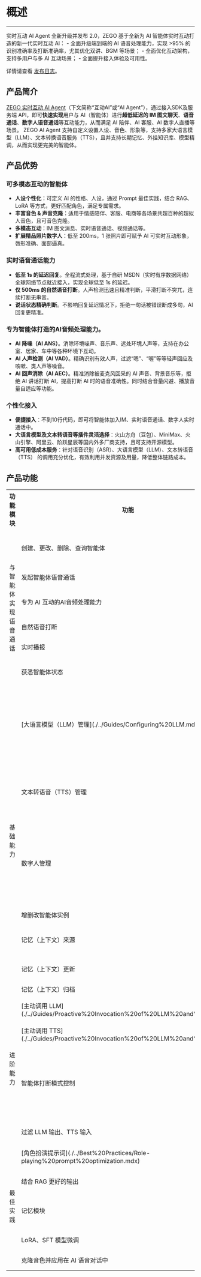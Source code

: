 # 概述

--- 

<Note title="说明">
实时互动 AI Agent 全新升级并发布 2.0，ZEGO 基于全新为 AI 智能体实时互动打造的新一代实时互动 AI：
- 全面升级端到端的 AI 语音处理能力，实现 >95% 的识别准确率及打断准确率，尤其优化双讲、BGM 等场景；
- 全面优化互动架构，支持多用户与多 AI 互动场景；
- 全面提升接入体验及可用性。  

详情请查看 [发布日志](./Release%20Notes.mdx)。
</Note>

## 产品简介

[ZEGO 实时互动 AI Agent](https://www.zego.im/product/ai-agent)（下文简称“互动AI”或“AI Agent”），通过接入SDK及服务端 API，即可**快速实现**用户与 AI（智能体）进行**超低延迟的 IM 图文聊天**、**语音通话**、**数字人语音通话**等互动能力，从而满足 AI 陪伴、AI 客服、AI 数字人直播等场景。
ZEGO AI Agent 支持自定义设置人设、音色、形象等，支持多家大语言模型（LLM）、文本转换语音服务（TTS），且并支持长期记忆、外挂知识库、模型精调，从而实现更完美的智能体。

## 产品优势

### 可多模态互动的智能体
- **人设个性化**：可定义 AI 的性格、人设，通过 Prompt 最佳实践，结合 RAG、LoRA 等方式，更好匹配角色，满足专属需求。
- **丰富音色 & 声音克隆**：适用于情感陪伴、客服、电商等各场景共超百种的超拟人音色，且可音色克隆。
- **多模态互动**：IM 图文消息、实时语音通话、视频通话等。
- **扩展精品照片数字人**：低至 200ms，1 张照片即可赋予 AI 可实时互动形象，唇形准确、面部逼真。

### 实时语音通话能力
- **低至 1s 的延迟回复**。全程流式处理，基于自研 MSDN（实时有序数据网络）全球网络节点就近接入，实现全球低至 1s 的延迟。
- **仅 500ms 的自然语音打断**。人声检测迅速且精准判断，平滑打断不突兀，连续打断无串音。
- **说话状态精确判断**。不影响回复延迟情况下，拒绝一句话被错误断成多句，AI 回复更精准。

### 专为智能体打造的AI音频处理能力。
- **AI 降噪（AI ANS）**。消除环境噪声、音乐声、远处环境人声等，支持在办公室、居家、车中等各种环境下互动。
- **AI 人声检测（AI VAD）**。精确识别有效人声，过滤“嗯”、“喔”等等轻声回应及咳嗽、类人声等噪音。
- **AI 回声消除（AI AEC）**。精准消除被麦克风回采的 AI 声音、背景音乐等，拒绝 AI 讲话打断 AI，提高打断 AI 时的语音准确性。同时结合音量闪避、播放音量自适应等功能。

### 个性化接入
- **便捷接入**：不到10行代码，即可将智能体加入IM、实时语音通话、数字人实时通话中。
- **大语言模型及文本转语音等插件灵活选择**：火山方舟（豆包）、MiniMax、火山引擎、阿里云、阶跃星辰等国内外多厂商支持，且可支持开源模型。
- **高可用低成本服务**：针对语音识别（ASR）、大语言模型（LLM）、文本转语音（TTS） 的调用充分优化，有效利用并发资源及用量，降低整体链路成本。

## 产品功能

<table>
  <colgroup>
    <col />
    <col />
    <col />
  </colgroup>
<tbody><tr>
<th>功能模块</th>
<th>功能</th>
<th>功能说明</th>
</tr>
<tr>
<td rowspan="6">与智能体实现语音通话</td>
<td>创建、更改、删除、查询智能体</td>
<td>创建智能体，包括调整智能体虚拟用户的基本信息描述，包括人设（系统提示词）、音色等，以及智能体使用的大语言模型（LLM）、文本转语音（TTS）等参数。</td>
</tr>
<tr>
<td>发起智能体语音通话</td>
<td>通过创建智能体，实现最低至 1s 延迟的与AI进行实时语音通话。</td>
</tr>
<tr>
<td>专为 AI 互动的AI音频处理能力</td>
<td>搭自动过滤对话过程中用户侧产生的嘈杂音，并消除远场人声，实现更精准的语音打断效果、更准确的 ASR 语音识别效果。</td>
</tr>
<tr>
<td>自然语音打断</td>
<td>在实时语音通话过程中，智能体智能识别用户的对话打断意图，并停止智能体的输出。</td>
</tr>
<tr>
<td>实时播报</td>
<td>智能体和用户的对话信息将会被实时转换成文字，并由客户端展示。</td>
</tr>
<tr>
<td>获悉智能体状态</td>
<td>提供智能体状态的实时信息，以便终端能够将状态反馈给用户。包括倾听中、思考中、说话中等。</td>
</tr>
<tr>
<td rowspan="7">基础能力</td>
<td>[大语言模型（LLM）管理](./../Guides/Configuring%20LLM.mdx)</td>
<td>调整智能体所应用大语言模型（LLM）。<ul><li>商用 LLM：OpenAI、MiniMax、通义千问、火山方舟（豆包）、阶跃星辰、文心一言。</li><li>兼容 [OpenAI Chat Completions API](https://platform.openai.com/docs/api-reference/chat) 的开源 LLM。</li></ul></td>
</tr>
<tr>
<td>文本转语音（TTS）管理</td>
<td>支持各类文本转语音TTS及相关能力：<ul><li>支持的服务提供商：阿里云（CosyVoice）；</li><li>针对厂商的各类模型、公共音色、音色克隆，且支持语速、语调等调节。</li></ul></td>
</tr>
<tr>
<td>数字人管理</td>
<td><p>基于 [ZEGO 数字人PaaS](https://doc-zh.zego.im/article/18520)，管理数字人资产，并将数字人形象结合到RTC实时视频互动中。</p><p>推荐精品精品照片数字人，仅需一张照片或图片，即可获得 1080P 的数字人，并可在语音通话时赋予 AI 形象。</p></td>
</tr>
<tr>
<td>增删改智能体实例</td>
<td>创建或删除某一个AI Agent 的实例，从而开启一次与智能体的语音、数字人互动。</td>
</tr>
<tr>
<td>记忆（上下文）来源</td>
<td>智能体的记忆（上下文），可通过外置传入记忆，也可通过绑定即时通讯（ZIM）的历史记录传入。</td>
</tr>
<tr>
<td>记忆（上下文）更新</td>
<td>在本次智能体实例生命周期中，记录每次对话的内容，并作为后续上下文消息作为智能体记忆。记忆可被清除，重新开启对话。</td>
</tr>
<tr>
<td>记忆（上下文）归档</td>
<td>将用户与智能体的对话转化为文本信息并存储</td>
</tr>
<tr>
<td rowspan="4">进阶能力</td>
<td>[主动调用 LLM](./../Guides/Proactive%20Invocation%20of%20LLM%20and%20TTS.mdx)</td>
<td>模拟用户提问，自定义发送消息给 LLM，LLM 响应后通过 TTS 向用户发送语音。可用于实现基于上下文的欢迎语等场景。</td>
</tr>
<tr>
<td>[主动调用 TTS](./../Guides/Proactive%20Invocation%20of%20LLM%20and%20TTS.mdx)</td>
<td>可随时调用 TTS，实现 AI 的主动播报，从而满足 AI 欢迎语、提醒用户等场景。</td>
</tr>
<tr>
<td>智能体打断模式控制</td>
<td>智能体说话被打断的形式可包含多种，且可多选：<ul><li>自然语音打断。当智能体接受到语音，即用户说话时，打断智能体说话。</li><li>手动打断。通过服务端 API 控制打断，从而实现用户通过按钮，或业务侧管理打断。</li></ul></td>
</tr>
<tr>
<td>过滤 LLM 输出、TTS 输入</td>
<td>基于一定规则进行过滤，例如中英文括号、emoji表情等，更可控的 AI 行为。</td>
</tr>
<tr>
<td rowspan="5">最佳实践</td>
<td>[角色扮演提示词](./../Best%20Practices/Role-playing%20prompt%20optimization.mdx)</td>
<td>将智能体使用于角色扮演时，系统提示词（system prompt）如何撰写，可以更好的展现效果。</td>
</tr>
<tr>
<td>结合 RAG 更好的输出</td>
<td>支持您针对 AI 外挂知识库，从而实现更多基础话术、公司信息等内容。</td>
</tr>
<tr>
<td>记忆模块</td>
<td>针对持续时间跨度较长，且需要AI记忆用户的更多基本信息（例如年龄、出生地、偏好）等，进行定期总结和沉淀，实现更智能的AI交互。</td>
</tr>
<tr>
<td>LoRA、SFT 模型微调</td>
<td>对 AI 的人设诉求非常高时，可以针对 LLM 进行精调。例如克隆主播代替真人的场景。</td>
</tr>
<tr>
<td>克隆音色并应用在 AI 语音对话中</td>
<td>将克隆的音色，适用于语音通话过程中，实现与特定音色的智能体通话。</td>
</tr>
</tbody></table>

